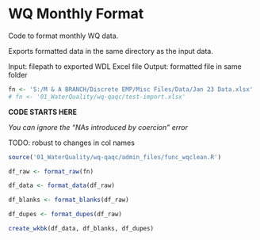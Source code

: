 # WQ Monthly Format

Code to format monthly WQ data.

Exports formatted data in the same directory as the input data.

Input: filepath to exported WDL Excel file Output: formatted file in same folder

```r
fn <- 'S:/M & A BRANCH/Discrete EMP/Misc Files/Data/Jan 23 Data.xlsx'
# fn <- '01_WaterQuality/wq-qaqc/test-import.xlsx'
```

**CODE STARTS HERE**

*You can ignore the "NAs introduced by coercion" error*

TODO: robust to changes in col names

```r
source('01_WaterQuality/wq-qaqc/admin_files/func_wqclean.R')

df_raw <- format_raw(fn)

df_data <- format_data(df_raw)

df_blanks <- format_blanks(df_raw)

df_dupes <- format_dupes(df_raw)

create_wkbk(df_data, df_blanks, df_dupes)
```
